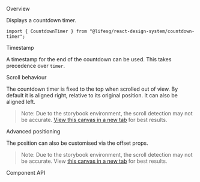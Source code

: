 
<Meta of={CountdownTimerStories} />

<Title>Countdown Timer</Title>

<Secondary>Overview</Secondary>

Displays a countdown timer.

```tsx
import { CountdownTimer } from "@lifesg/react-design-system/countdown-timer";
```

<Canvas of={CountdownTimerStories.Default} />

<Heading3>Timestamp</Heading3>

A timestamp for the end of the countdown can be used. This takes precedence over `timer`.

<Canvas of={CountdownTimerStories.Timestamp} />

<Heading3>Scroll behaviour</Heading3>

The countdown timer is fixed to the top when scrolled out of view. By default it is aligned right, relative to its original position. It can also be aligned left.

> Note: Due to the storybook environment, the scroll detection may not be accurate.
> [View this canvas in a new tab](./iframe.html?args=&id=modules-countdowntimer--scroll-behaviour&viewMode=story) for best results.

<Canvas of={CountdownTimerStories.ScrollBehaviour} />

<Heading3>Advanced positioning</Heading3>

The position can also be customised via the offset props.

> Note: Due to the storybook environment, the scroll detection may not be accurate.
> View [this canvas in a new tab](./iframe.html?args=&id=modules-countdowntimer--scroll-behaviour&viewMode=story) for best results.

<Canvas of={CountdownTimerStories.CustomOffset} />

<Secondary>Component API</Secondary>

<PropsTable />
